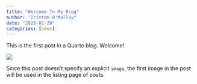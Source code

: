 ```yaml
---
title: "Welcome To My Blog"
author: "Tristan O'Malley"
date: "2023-01-20"
categories: [news]
---
```


This is the first post in a Quarto blog. Welcome!

![](thumbnail.jpg)

Since this post doesn't specify an explicit `image`, the first image in the post will be used in the listing page of posts.
